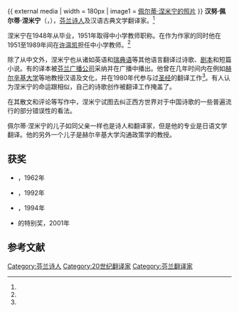 {{Infobox writer
| 姓名     = 佩尔蒂·涅米宁
| 圖像     = 
| 圖像大小 = 
| 圖像說明 = 
| 職業     = [[詩人|詩人]]、翻譯家
| 筆名     = 
| 出生     = {{Birth date|1929|6|29}}
| 出生地點 = [[芬兰|芬兰]][[瓦萨|瓦萨]]
| 逝世     = {{death date and age|2015|11|8|1929|6|29}}
| 逝世地點 = 芬兰[[万塔|万塔]]
| 國籍     = {{芬蘭}}
| 子女     = 
}}
{{ external media
| width  = 180px 
| image1 = [https://hs.mediadelivery.fi/img/658/8ccc69364c1e444795e41ffdf9514267.jpg 佩尔蒂·涅米宁的照片] 
}}
'''汉努·佩尔蒂·涅米宁'''（{{lang-fi|Hannu Pertti Nieminen}}，{{bd|1929年|6月29日|2015年|11月8日|catIdx=Nieminen}}），[[芬兰|芬兰]][[诗人|诗人]]及汉语古典文学翻译家。<ref name="kuollut"/>

涅米宁在1948年从{{link-fi|瓦萨高中|Vaasan lyseon lukio}}毕业，1951年取得中小学教师职称。在作为作家的同时他在1951至1989年间在[[许温凯|许温凯]]担任中小学教师。<ref name="Laitinen"/>

除了从中文外，涅米宁也从诸如英语和[[瑞典语|瑞典语]]等其他语言翻译过诗歌、[[剧本|剧本]]和短篇小说。有的译本被[[芬兰广播公司|芬兰广播公司]]采纳并在广播中播出。他曾在几年时间内在例如[[赫尔辛基大学|赫尔辛基大学]]等地教授汉语及文化，并在1980年代参与过[[圣经|圣经]]的翻译工作<ref name="Laitinen"/>。有人认为涅米宁的命运跟{{link-fi|奥托·曼尼宁|Otto Manninen}}相似，自己的诗歌创作被翻译工作掩盖了。

在其散文和评论等写作中，涅米宁试图去纠正西方世界对于中国诗歌的一些普遍流行的部分错误性的看法。

佩尔蒂·涅米宁的儿子{{link-fi|凯·涅米宁|Kai Nieminen (kirjailija)}}如同父亲一样也是诗人和翻译家，但是他的专业是日语文学翻译。他的另外一个儿子{{link-fi|汉努·涅米宁|Hannu Nieminen (professori)}}是赫尔辛基大学沟通政策学的教授。

== 获奖 ==
* {{link-fi|埃伊诺·雷诺奖|Eino Leinon palkinto}}，1962年
* {{link-fi|米卡埃尔·阿格里科拉奖|Mikael Agricola -palkinto}}，1992年
* {{link-fi|芬兰奖|Suomi-palkinto}}，1994年
* {{link-fi|芬兰文化基金|Suomen Kulttuurirahasto}}的特别奖，2001年

== 参考文献 ==
{{Reflist|30em|refs=
<ref name="kuollut">{{cite web | url = https://www.hs.fi/kulttuuri/art-2000002865506.html | title = Pertti Nieminen on kuollut | language = fi | publisher = Helsingin Sanomat | date = 2015-11-11 | accessdate = 2021-01-22}}</ref>

<ref name="Laitinen">{{cite web | url = https://www.hs.fi/ihmiset/art-2000004662452.html | title = Runoilija ei halua puhua enää Kiinasta | author = Laitinen, Jaana | language = fi | publisher = Helsingin Sanomat | date = 2009-06-29 | accessdate = 2021-01-22}}</ref>
}}

{{Authority control}}

{{DEFAULTSORT:Nieminen, Pertti}}
[[Category:芬兰诗人|Category:芬兰诗人]]
[[Category:20世纪翻译家|Category:20世纪翻译家]]
[[Category:芬兰翻译家|Category:芬兰翻译家]]